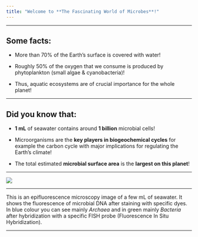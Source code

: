 ```yaml
---
title: "Welcome to **The Fascinating World of Microbes**!"
---
```


---

## **Some facts:**

- More than 70% of the Earth's surface is covered with water!

- Roughly 50% of the oxygen that we consume is produced by phytoplankton (small algae & cyanobacteria)!

- Thus, aquatic ecosystems are of crucial importance for the whole planet!

---

## **Did you know that:**

- **1 mL** of seawater contains around **1 billion** microbial cells!

- Microorganisms are the **key players in biogeochemical cycles** for example the carbon cycle with major implications for regulating the Earth's climate!

- The total estimated **microbial surface area** is the **largest on this planet**!

---

<img id="epi" src="Picture1.png" />

---

This is an epifluorescence microscopy image of a few mL of seawater. It shows the fluorescence of microbial DNA after staining with specific dyes. In blue colour you can see mainly *Archaea* and in green mainly *Bacteria* after hybridization with a specific FISH probe (Fluorescence In Situ Hybridization).

---

